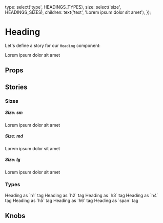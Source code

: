 
  type: select('type', HEADINGS_TYPES),
  size: select('size', HEADINGS_SIZES),
  children: text('text', 'Lorem ipsum dolor sit amet'),
});

<Meta title='Atoms/Heading' component={Heading} />

# Heading

Let's define a story for our `Heading` component:

<Preview>
  <Story name='Default'>
    <Heading>Lorem ipsum dolor sit amet</Heading>
  </Story>
</Preview>

## Props

<Props of={Heading} />

## Stories

### Sizes

##### Size: sm

<Preview>
  <Story name='Size: sm'>
    <Heading size='sm'>Lorem ipsum dolor sit amet</Heading>
  </Story>
</Preview>

##### Size: md

<Preview>
  <Story name='Size: md'>
    <Heading size='md'>Lorem ipsum dolor sit amet</Heading>
  </Story>
</Preview>

##### Size: lg

<Preview>
  <Story name='Size: lg'>
    <Heading size='lg'>Lorem ipsum dolor sit amet</Heading>
  </Story>
</Preview>

### Types

<Preview>
  <Story name='Types'>
    <div>
      <Heading type='h1'>Heading as `h1` tag</Heading>
      <Heading type='h2'>Heading as `h2` tag</Heading>
      <Heading type='h3'>Heading as `h3` tag</Heading>
      <Heading type='h4'>Heading as `h4` tag</Heading>
      <Heading type='h5'>Heading as `h5` tag</Heading>
      <Heading type='h6'>Heading as `h6` tag</Heading>
      <Heading type='span'>Heading as `span` tag</Heading>
    </div>
  </Story>
</Preview>

## Knobs

<Preview>
  <Story name='Knobs'>
    <Heading {...knobsProps()} />
  </Story>
</Preview>

